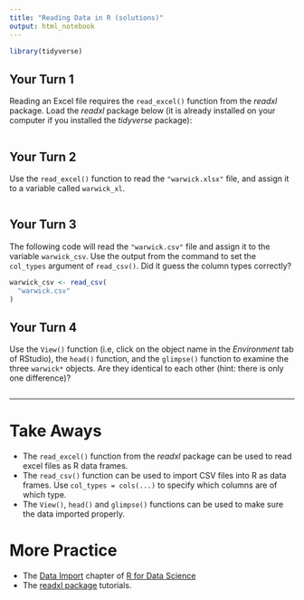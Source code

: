 ```yaml
---
title: "Reading Data in R (solutions)"
output: html_notebook
---
```


```r
library(tidyverse)
```

## Your Turn 1

Reading an Excel file requires the `read_excel()` function from the _readxl_ package. Load the _readxl_ package below (it is already installed on your computer if you installed the _tidyverse_ package):

```r

```

## Your Turn 2

Use the `read_excel()` function to read the `"warwick.xlsx"` file, and assign it to a variable called `warwick_xl`.

```r

```

## Your Turn 3

The following code will read the `"warwick.csv"` file and assign it to the variable `warwick_csv`. Use the output from the command to set the `col_types` argument of `read_csv()`. Did it guess the column types correctly?

```r
warwick_csv <- read_csv(
  "warwick.csv"
)
```

## Your Turn 4

Use the `View()` function (i.e, click on the object name in the _Environment_ tab of RStudio), the `head()` function, and the `glimpse()` function to examine the three `warwick*` objects. Are they identical to each other (hint: there is only one difference)?

```r

```

***

# Take Aways

- The `read_excel()` function from the _readxl_ package can be used to read excel files as R data frames.
- The `read_csv()` function can be used to import CSV files into R as data frames. Use `col_types = cols(...)` to specify which columns are of which type.
- The `View()`, `head()` and `glimpse()` functions can be used to make sure the data imported properly.

# More Practice

- The [Data Import](https://r4ds.had.co.nz/data-import.html) chapter of [R for Data Science](https://r4ds.had.co.nz/)
- The [readxl package](https://readxl.tidyverse.org/) tutorials.
